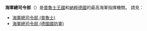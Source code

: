 '''海軍總司令部'''（{{lang-de|'''Oberkommando der Marine'''}}）是[[普魯士王國|普魯士王國]]和[[納粹德國|納粹德國]]的最高海軍指揮機關。
請見：
*[[海軍總司令部_(普魯士)|海軍總司令部 (普魯士)]]
*[[海軍總司令部_(德國國防軍)|海軍總司令部 (德國國防軍)]]
{{disambig}}